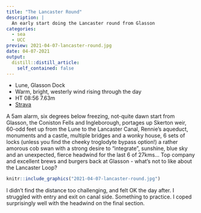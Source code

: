 ```yaml
---
title: "The Lancaster Round"
description: |
  An early start doing the Lancaster round from Glasson
categories:
  - sea
  - UCC
preview: 2021-04-07-lancaster-round.jpg
date: 04-07-2021
output:
  distill::distill_article:
    self_contained: false
---
```


- Lune, Glasson Dock
- Warm, bright, westerly wind rising through the day	
- HT 08:56 7.63m
- [Strava](https://www.strava.com/activities/5088933754)

A 5am alarm, six degrees below freezing, not-quite dawn start from Glasson, the Coniston Fells and Ingleborough, portages up Skerton weir, 60-odd feet up from the Lune to the Lancaster Canal, Rennie's aqueduct, monuments and a castle, multiple bridges and a wonky house, 6 sets of locks (unless you find the cheeky troglodyte bypass option!) a rather amorous cob swan with a strong desire to "integrate", sunshine, blue sky and an unexpected, fierce headwind for the last 6 of 27kms... Top company and excellent brews and burgers back at Glasson - what's not to like about the Lancaster Loop? 

```r
knitr::include_graphics("2021-04-07-lancaster-round.jpg")
```


I didn't find the distance too challenging, and felt OK the day after. I struggled with entry and exit on canal side. Something to practice. I coped surprisingly well with the headwind on the final section.


